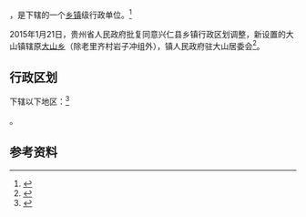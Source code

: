{{中国乡级行政区|52/23/22/200/000}}

'''{{PAGENAMEBASE}}'''，是{{PRC admin/fullname|52/23/22/200/000|3}}下辖的一个[[乡镇|乡镇]]级行政单位。<ref>{{PRC admin/ref sgc|{{PRC admin/parent|52/23/22/200/000}}}}</ref>

2015年1月21日，贵州省人民政府批复同意兴仁县乡镇行政区划调整，新设置的大山镇辖原[[大山乡_(兴仁县)|大山乡]]（除老里齐村岩子冲组外），镇人民政府驻大山居委会<ref>{{Cite web |url=http://www.gzgov.gov.cn/xxgk/jbxxgk/fgwj/zfwj/qfh/201507/t20150703_298259.html |title=省人民政府关于同意兴仁县乡镇行政区划调整的批复（黔府函〔2015〕12号） |access-date=2017-09-06 |archive-date=2017-09-06 |archive-url=https://web.archive.org/web/20170906182100/http://www.gzgov.gov.cn/xxgk/jbxxgk/fgwj/zfwj/qfh/201507/t20150703_298259.html |dead-url=no }}</ref>。

== 行政区划 ==

{{PAGENAMEBASE}}下辖以下地区：<ref>{{PRC admin/ref sgc|52/23/22/200/000}}</ref>

{{PRC admin/children|52/23/22/200/000}}。

== 参考资料 ==

{{reflist}}

{{行政区划小作品}}
{{PRC admin/navcat|52/23/22/200/000}}